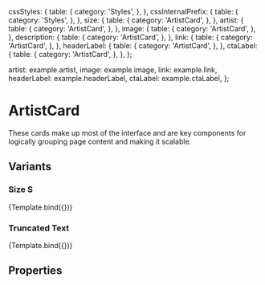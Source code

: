 
<Meta 
  title="Components/Structure/Cards/ArtistCard"
  component={ArtistCard}
  decorators={[withDesign]}
/>


  cssStyles: {
    table: {
      category: 'Styles',
    },
  },
  cssInternalPrefix: {
    table: {
      category: 'Styles',
    },
  },
  size: {
    table: {
      category: 'ArtistCard',
    },
  },
  artist: {
    table: {
      category: 'ArtistCard',
    },
  },
  image: {
    table: {
      category: 'ArtistCard',
    },
  },
  description: {
    table: {
      category: 'ArtistCard',
    },
  },
  link: {
    table: {
      category: 'ArtistCard',
    },
  },
  headerLabel: {
    table: {
      category: 'ArtistCard',
    },
  },
  ctaLabel: {
    table: {
      category: 'ArtistCard',
    },
  },
};

  artist: example.artist,
  image: example.image,
  link: example.link,
  headerLabel: example.headerLabel,
  ctaLabel: example.ctaLabel,
};

# ArtistCard

These cards make up most of the interface and are key components for logically grouping page content and making it scalable.

## Variants

### Size S

<Canvas>
  <Story
    name="ArtistCard"
    args={{
      description: example.description,
      ...defaultArgs,
    }}
    argTypes={{argTypes}}
    parameters={{
      design: {
        name: 'Figma Design',
        type: 'figma',
        url:
          'https://www.figma.com/file/TENnOP4K38G6r3vDL3emCP/AB---Style-Guide?node-id=5334%3A48057',
      },
    }}
  >
    {Template.bind({})}
  </Story>
</Canvas>

### Truncated Text

<Canvas>
  <Story
    name="ArtistCard Truncated Text"
    args={{
      artist: example.artistTruncated,
      description: example.description1050,
      image: example.image,
      link: example.link,
      headerLabel: example.headerLabel,
      ctaLabel: example.ctaLabel,
    }}
    argTypes={{argTypes}}
    parameters={{
      design: {
        name: 'Figma Design',
        type: 'figma',
        url:
          'https://www.figma.com/file/TENnOP4K38G6r3vDL3emCP/AB---Style-Guide?node-id=5334%3A48057',
      },
    }}
  >
    {Template.bind({})}
  </Story>
</Canvas>

## Properties

<ArgsTable of={ArtistCard} />
